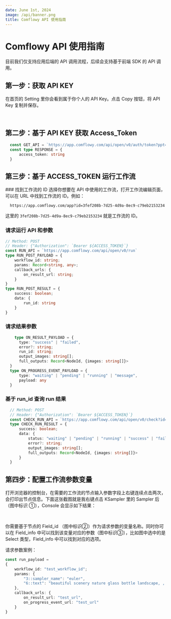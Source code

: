 ```yaml
---
date: June 1st, 2024
image: /api/banner.png
title: Comflowy API 使用指南
---
```



# Comflowy API 使用指南

目前我们仅支持应用后端的 API 调用流程，后续会支持基于前端 SDK 的 API 调用。

## 第一步：获取 API KEY 
在首页的 Setting 里你会看到属于你个人的 API Key。点击 Copy 按钮，将 API Key 复制并保存。

<br/>
<PhotoProvider>
  <PhotoView src="/api/001.png">
    <img src="/api/001.png" alt="" className="rounded-lg"/>
  </PhotoView>
</PhotoProvider>

## 第二步：基于 API KEY 获取 Access_Token

``` typescript
  const GET_API = `https://app.comflowy.com/api/open/v0/auth/token?ppt=${API_KEY}`
  const type RESPONSE = {
      access_token: string
  }
```

## 第三步：基于 ACCESS_TOKEN 运行工作流

<Steps>
  ### 找到工作流的 ID
  选择你想要在 API 中使用的工作流，打开工作流编辑页面，可以在 URL 中找到工作流的 ID。例如：

  ```text
    https://app.comflowy.com/app?id=3fef208b-7d25-4d9a-8ec9-c79eb2153234
  ```

  这里的 `3fef208b-7d25-4d9a-8ec9-c79eb2153234` 就是工作流的 ID。

  ### 请求运行 API 和参数

  ```typescript
  // Method: POST
  // Header: {"Authorization": `Bearer ${ACCESS_TOKEN}`}
  const RUN_API = `https://app.comflowy.com/api/open/v0/run`
  type RUN_POST_PAYLOAD = {
      workflow_id: string;
      params: Record<string, any>;
      callback_urls: {
          on_result_url: string;
      }
  }
  type RUN_POST_RESULT = {
      success: boolean;
      data: {
          run_id: string
      } 
  }
```

  ### 请求结果参数
``` typescript
    type ON_RESULT_PAYLOAD = {
      type: "success" | "failed",
      error?: string;
      run_id: string;
      output_images: string[];
      full_outputs: Record<NodeId, {images: string[]}>
  }
  type ON_PROGRESS_EVENT_PAYLOAD = {
      type: "waiting" | "pending" | "running" | "message",
      payload: any
  }
```

  ### 基于 run_id 查询 run 结果
```typescript
  // Method: POST
  // Header: {"Authorization": `Bearer ${ACCESS_TOKEN}`}
  const CHECK_RUN_API = `https://app.comflowy.com/api/open/v0/check?id=${RUN_ID}`
  type CHECK_RUN_RESULT = {
      success: boolean;
      data: {
          status: "waiting" | "pending" | "running" | "success" | "failed";
          error?: string;
          output_images: string[];
          full_outputs: Record<NodeId, {images: string[]}>
      } 
  }
```
</Steps>

## 第四步：配置工作流参数变量

打开浏览器的控制台，在需要的工作流的节点输入参数字段上右键连续点击两次，会打印出节点信息。下面这张截图就是我右键点击 KSampler 里的 Sampler 后（图中标识 ①），Console 会显示如下结果：

  <br/>
  <PhotoProvider>
    <PhotoView src="/api/003.png">
      <img src="/api/003.png" alt="" className="rounded-lg"/>
    </PhotoView>
  </PhotoProvider>

你需要基于节点的 Field_id （图中标识②）作为请求参数的变量名称。同时你可以在 Field_info 中可以找到该变量对应的参数（图中标识③），比如图中选中的是 Select 类型，Field_info 中可以找到对应的选项。

请求参数案例：

``` typescript
const run_payload = 
{
    workflow_id: "test_workflow_id";
    params: {
        "3::sampler_name": "euler",
        "6::text": "beautiful scenery nature glass bottle landscape, , purple galaxy bottle," 
    },
    callback_urls: {
        on_result_url: "test_url",
        on_progress_event_url: "test_url"
    }
}
```

